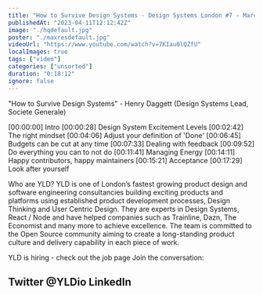 ```yaml
---
title: "How to Survive Design Systems - Design Systems London #7 - March 2023"
publishedAt: "2023-04-11T12:12:42Z"
image: "./hqdefault.jpg"
poster: "./maxresdefault.jpg"
videoUrl: "https://www.youtube.com/watch?v=7KIau0lQZfU"
localImages: true
tags: ["video"]
categories: ["unsorted"]
duration: "0:18:12"
ignore: false
---
```

"How to Survive Design Systems" - Henry Daggett (Design Systems Lead, Societe Generale)

[00:00:00] Intro
[00:00:28] Design System Excitement Levels
[00:02:42] The right mindset
[00:04:06] Adjust your definition of 'Done'
[00:06:45] Budgets can be cut at any time
[00:07:33] Dealing with feedback
[00:09:52] Do everything you can to not do
[00:11:41] Managing Energy
[00:14:11] Happy contributors, happy maintainers
[00:15:21] Acceptance
[00:17:29] Look after yourself


Who are YLD?
YLD is one of London’s fastest growing product design and software engineering consultancies building exciting products and platforms using established product development processes, Design Thinking and User Centric Design. They are experts in Design Systems, React / Node and have helped companies such as Trainline, Dazn, The Economist and many more to achieve excellence.
The team is committed to the Open Source community aiming to create a long-standing product culture and delivery capability in each piece of work.

YLD is hiring - check out the job page
Join the conversation:

Twitter @YLDio
LinkedIn
------
